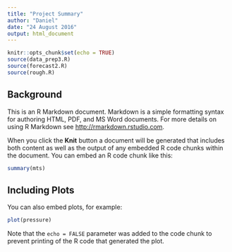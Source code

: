 ```yaml
---
title: "Project Summary"
author: "Daniel"
date: "24 August 2016"
output: html_document
---
```


```r
knitr::opts_chunk$set(echo = TRUE)
source(data_prep3.R)
source(forecast2.R)
source(rough.R)
```

## Background

This is an R Markdown document. Markdown is a simple formatting syntax for authoring HTML, PDF, and MS Word documents. For more details on using R Markdown see <http://rmarkdown.rstudio.com>.

When you click the **Knit** button a document will be generated that includes both content as well as the output of any embedded R code chunks within the document. You can embed an R code chunk like this:

```r
summary(mts)
```

## Including Plots

You can also embed plots, for example:

```r
plot(pressure)
```

Note that the `echo = FALSE` parameter was added to the code chunk to prevent printing of the R code that generated the plot.
